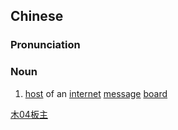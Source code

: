==Chinese==
{{zh-forms}}

===Pronunciation===
{{zh-pron
|m=bǎnzhǔ
|cat=n
}}

===Noun===
{{zh-noun}}

# [[host]] of an [[internet]] [[message]] [[board]]

[[Category:zh:Computing|木04板主]]